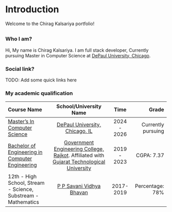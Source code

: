 # Introduction

Welcome to the Chirag Kalsariya portfolio!

##

### Who I am?

Hi, My name is Chirag Kalsariya. 
I am full stack developer, 
Currently pursuing Master in Computer Science at [DePaul University, Chicago](https://www.depaul.edu/Pages/default.aspx).

### Social link?
TODO: Add some quick links here

### My academic qualification

| Course Name        | School/University Name |   Time | Grade |
| :------------ | :---------: | :----------: | ----------: |
| [Master’s In Computer Science](https://www.cdm.depaul.edu/academics/Pages/MS-in-Computer-Science.aspx) | [DePaul University, Chicago, IL](https://www.depaul.edu/Pages/default.aspx) | 2024 - 2026 | Currently pursuing |
| [Bachelor of Engineering in Computer Engineering](https://gecrajkot.ac.in/computer-engineering/) | [Government Engineering College, Rajkot](https://gecrajkot.ac.in/). Affiliated with [Gujarat Technological University](https://www.gtu.ac.in/) | 2019 - 2023 | CGPA: 7.37 |
| 12th - High School, Stream - Science, Substream - Mathematics | [P P Savani Vidhya Bhavan](https://www.gsebeservice.com/) | 2017-2019 | Percentage: 78% |